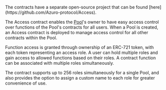 
<PageHeadline
  title="Access"
  subTitle="An ERC-721 token system for managing access policies."
/>

<Callout type="info">
  The contracts have a separate open-source project that can be found [here](https://github.com/Azuro-protocol/Access).
</Callout>

The Access contract enables the [Pool](/concepts/protocol/pools)'s owner to have easy access control over functions of
the Pool's contracts for all users. When a Pool is created, an Access contract is deployed to manage access control for
all other contracts within the Pool.

Function access is granted through ownership of an ERC-721 token, with each token representing an access role. A user
can hold multiple roles and gain access to allowed functions based on their roles. A contract function can be associated
with multiple roles simultaneously.

The contract supports up to 256 roles simultaneously for a single Pool, and also provides the option to assign a custom
name to each role for greater convenience of use.
